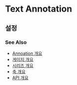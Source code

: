 # Text Annotation

## 설정

### See Also

- [Annoation 개요](/annotations)
- [게이지 개요](/guide/gauges)
- [시리즈 개요](/guide/series)
- [축 개요](/guide/axes)
- [API 개요](/docs)
